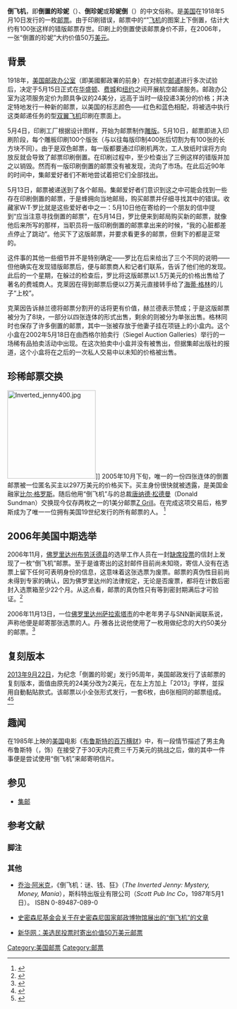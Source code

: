 {{Infobox_Stamps
| common_name            = 倒飞机<br /><small>{{lang|en|Inverted Jenny}}</small>
| image                  = [[File:Inverted_Jenny.jpg|200px]]<br /><small>美国[[史密森尼学会|史密森尼]][[国家邮政博物馆|国家邮政博物馆]]<br />所收藏的“倒飞机”邮票</small>
| country_of_production  = [[美国|美国]]
| location_of_production = 
| date_of_production     = 1918年5月10日
| nature_of_rarity       = [[印刷倒置|印刷倒置]]
| number_in_existence    = 100
| face_value             = 24[[美分|美分]]
| estimated_value        = 300,000[[美元|美元]]
}}

'''倒飞机'''，即'''倒置的珍妮'''（{{lang-en|Inverted Jenny}}）、'''倒珍妮'''或'''珍妮倒'''（{{lang-en|Jenny Invert}}）的中文俗称。是[[美国|美国]]在1918年5月10日发行的一枚[[邮票|邮票]]。由于印刷错误，邮票中的“{{link-en|柯蒂斯·珍妮-4|Curtiss JN-4}}”[[固定翼飞机|飞机]]的图案上下倒置，估计大约有100张这样的错版邮票存世。印刷上的倒置使该邮票身价不菲，在2006年，一张“倒置的珍妮”大约价值50万[[美元|美元]]。

== 背景 ==
1918年，[[美國郵政署|美国邮政办公室]]（即美國郵政署的前身）在对航空[[邮递|邮递]]进行多次试验后，决定于5月15日正式在[[华盛顿哥伦比亚特区|华盛顿]]、[[费城|费城]]和[[纽约|纽约]]之间开展航空邮递服务。邮政办公室为这项服务定价为颇具争议的24美分，远高于当时一级投递3美分的价格；并决定特地发行一种新的邮票，以美国的标志颜色——红色和蓝色相配，将被选中执行这类邮递任务的{{link-en|柯蒂斯·珍妮-4|Curtiss JN-4}}型[[双翼飞机|双翼飞机]]印刷在票面上。

5月4日，印刷工厂根据设计图样，开始为邮票制作[[雕版|雕版]]。5月10日，邮票即进入印刷阶段，每个雕板印刷100个版张（与以往每版印制400张后切割为有100张的长方块不同）。由于是双色邮票，每一版都要通过印刷机两次，工人放纸时误将方向放反就会导致了邮票印刷倒置。在印刷过程中，至少检查出了三例这样的错版并加之以销毁。然而有一版印刷倒置的邮票没有被发现，流向了市场。在此后近90年的时间中，集邮爱好者们不断地尝试着把它们全部找出。

5月13日，邮票被递送到了各个邮局。集邮爱好者们意识到这之中可能会找到一些存在印刷倒置的邮票，于是蜂拥向当地邮局，购买邮票并仔细寻找其中的错误。收藏家W·T·罗比就是这些爱好者中之一：5月10日他在寄给的一个朋友的信中提到“应当注意寻找倒置的邮票”，在5月14日，罗比便来到邮局购买新的邮票，就像他后来所写的那样，当职员将一版印刷倒置的邮票拿出来的时候，“我的心脏都差点停止了跳动”。他买下了这版邮票，并要求看更多的邮票，但剩下的都是正常的。

这件事的其他一些细节并不是特别确定——罗比在后来给出了三个不同的说明——但他确实在发现错版邮票后，便与邮票商人和记者们联系，告诉了他们他的发现。此后的一个星期，在躲过{{link-en|美国邮政检查局|United States Postal Inspection Service|邮政检查员}}的检查后，罗比将这版邮票以1.5万美元的价格出售给了著名的费城商人{{link-en|尤金·克莱因 (集邮家)|Eugene Klein (philatelist)|尤金·克莱因}}。克莱因在得到邮票后便以2万美元直接转手给了[[海蒂·格林|海蒂·格林]]的儿子“上校”{{link-en|爱德华·赫兰德·罗宾逊·格林|Edward Howland Robinson Green|赫兰德·格林}}。

克莱因告诉赫兰德将邮票分割开的话将更有价值，赫兰德表示赞成；于是这版邮票被分为了8块，一部分以四张连体的形式出售，剩余的则被分为单张出售。格林同时也保存了许多倒置的邮票，其中一张被存放于他妻子挂在项链上的小盒内。这个小盒在2002年5月18日在由西格尔拍卖行（Siegel Auction Galleries）举行的一场稀有品拍卖活动中出现。在这次拍卖中小盒并没有被售出，但据集邮出版社的报道，这个小盒将在之后的一次私人交易中以未知的价格被出售。

== 珍稀邮票交换 ==
[[File:Inverted_jenny400.jpg|200px]]]]
2005年10月下旬，唯一的一份四张连体的倒置邮票被一位匿名买主以297万美元的价格买下。买主身份很快就被透露，是美国金融家[[比尔·格罗斯|比尔·格罗斯]]。随后他用“倒飞机”与{{link-en|神秘邮票公司|Mystic Stamp Company}}的总裁[[唐纳德·松德曼|唐纳德·松德曼]]（Donald Sundman）交换现今仅存两枚之一的1美分邮票[[Z_Grill|Z Grill]]。在完成这项交易后，格罗斯成为了唯一一位拥有美国19世纪发行的所有邮票的人。
<ref>{{cite news
|url = http://www.washingtonpost.com/wp-dyn/content/article/2006/05/25/AR2006052501464.html
|date = 2005-05-25
|title = 稀有昂贵邮票将被展览
|accessdate = 2006-08-08
|publisher = 华盛顿邮报
|archive-date = 2018-10-03
|archive-url = https://web.archive.org/web/20181003165437/https://www.washingtonpost.com/wp-dyn/content/article/2006/05/25/AR2006052501464.html
|dead-url = no
}}</ref>

== 2006年美国中期选举 ==
2006年11月，[[佛罗里达州|佛罗里达州]][[布劳沃德县|布劳沃德县]]的选举工作人员在一封[[缺席投票|缺席投票]]的信封上发现了一枚“倒飞机”邮票。至于是谁寄出的这封邮件目前尚未知晓，寄信人没有在选票上留下任何可表明身份的信息，这意味着这张选票为废票。邮票的真伪性目前尚未得到专家的确认，因为佛罗里达州的法律规定，无论是否废票，都将在计数后密封入选票箱至少22个月。从这点看，邮票的真伪性只有等到密封期满后才可验证。<ref>{{cite news
|url = http://www.azcentral.com/offbeat/articles/1108rare-stamp08-ON.html
|date = 2006-11-08
|title = 缺席选举票疑似使用稀有邮票邮寄
|accessdate = 2006-11-09
|publisher = azcentral.com}}</ref>

2006年11月13日，一位[[佛罗里达州|佛罗里达州]][[萨拉索塔市|萨拉索塔市]]的中老年男子与SNN新闻联系说，声称他便是邮寄那张选票的人。丹·雅各比说他使用了一枚用做纪念的大约50美分的邮票。<ref>{{cite news
|url = http://www.heraldtribune.com/apps/pbcs.dll/article?AID=/20061113/VIDEO/61113024
|date = 2006-11-13
|title = Sarasotan: 'Inverted Jenny' stamp on ballot not what it seems
|accessdate = 2006-11-14
|publisher = HeraldTribune.com
|archive-date = 2017-01-16
|archive-url = https://web.archive.org/web/20170116143614/http://www.heraldtribune.com/apps/pbcs.dll/article?AID=%2F20061113%2FVIDEO%2F61113024
|dead-url = no
}}</ref>

== 复刻版本 ==
[[2013年|2013年]][[9月22日|9月22日]]，为纪念「倒置的珍妮」发行95周年，美国邮政发行了该邮票的复刻版本，面值由原先的24美分改为2美元，在左上方加上「2013」字样，並採用自動黏貼款式。该邮票以小全张形式发行，一套6枚，由6张相同的邮票组成。<ref>{{cite web |title=2013 New U.S. Stamp Issues |publisher=[[American_Philatelic_Society|American Philatelic Society]] |date=9 September 2013 |url=http://stamps.org/userfiles/image/newissues/13-invertedjenny.jpg |accessdate=2015-05-15 |archive-url=https://web.archive.org/web/20160304002142/http://stamps.org/userfiles/image/newissues/13-invertedjenny.jpg |archive-date=2016-03-04 |dead-url=yes }}</ref><ref>{{Cite web |url=http://about.usps.com/news/national-releases/2013/pr13_074.htm |title=Rarest Stamp Error in U.S. History, Inverted Jenny, Flies Again |accessdate=2017-04-24 |archive-date=2013-10-12 |archive-url=https://web.archive.org/web/20131012041146/http://about.usps.com/news/national-releases/2013/pr13_074.htm |dead-url=no }}</ref>

== 趣闻 ==
在1985年上映的[[美国|美国]]电影《[[布鲁斯特的百万横财_(1985年电影)|布鲁斯特的百万横财]]》中，有一段情节描述了男主角布鲁斯特（{{lang|en|Brewster}}，{{link-en|理查德· 普赖尔|Richard Pryor}}饰）在接受了于30天内花费三千万美元的挑战之后，做的其中一件事便是尝试使用“倒飞机”来邮寄明信片。

== 参见 ==
* [[集邮|集邮]]

== 参考文献 ==
=== 脚注 ===
<references/>

=== 其他 ===
* {{en icon}} [[乔治·阿米克_(作家)|乔治·阿米克]]，《倒飞机：谜、钱、狂》（''The Inverted Jenny: Mystery, Money, Mania''），斯科特出版业有限公司（''Scott Pub Inc Co''，1987年5月1日）。 ISBN 0-89487-089-0
* {{en icon}} [https://archive.is/20060505173615/http://www.smithsonianmag.com/issues/1996/july/object_july96.php 史密森尼基金会关于在史密森尼国家邮政博物馆展出的“倒飞机”的文章]
* {{zh icon}} [http://news.xinhuanet.com/photo/2006-11/11/content_5316480.htm 新华网：美选民投票时寄出价值50万美元邮票]

[[Category:美国邮票|Category:美国邮票]]
[[Category:邮票|Category:邮票]]
